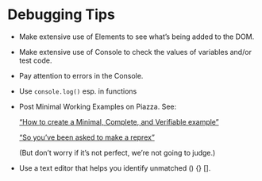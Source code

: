 # Debugging Tips <i class="fa fa-bug"></i>

* Make extensive use of Elements to see what's being added to the DOM.

* Make extensive use of Console to check the values of variables and/or test code.

* Pay attention to errors in the Console. 

* Use `console.log()` esp. in functions

* Post Minimal Working Examples on Piazza. See:

    ["How to create a Minimal, Complete, and Verifiable example"](https://stackoverflow.com/help/mcve){target="_blank"}

    ["So you’ve been asked to make a reprex"](https://www.jessemaegan.com/post/so-you-ve-been-asked-to-make-a-reprex/){target="_blank"}

    (But don't worry if it's not perfect, we're not going to judge.)

* Use a text editor that helps you identify unmatched () {} [].
